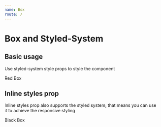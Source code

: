 ```yaml
---
name: Box
route: /
---
```




# Box and Styled-System

<Props of={Box} />

## Basic usage

Use styled-system style props to style the component

<Playground>
  <Provider theme={{}}>
    <Box color="black" bg="red" height="300px" border='10px solid gold' p='15px'>
      Red Box
    </Box>
  </Provider>
</Playground>

## Inline styles prop

Inline styles prop also supports the styled system, that means you can use it to achieve the responsive styling

<Playground>
  <Provider theme={{}}>
    <Box styles={{
      bg: '#000',
      px: '15px',
      py: '15px',
      color: '#fff',
      height: '300px',
      fontSize: [4, 5, 6],
    }}>
      Black Box
    </Box>
  </Provider>
</Playground>